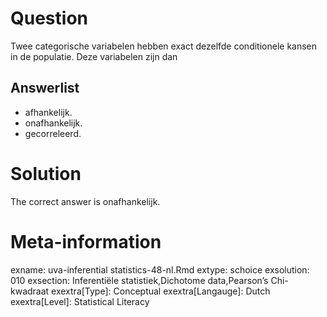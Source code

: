 Question
========

Twee categorische variabelen hebben exact dezelfde conditionele kansen in de populatie. Deze variabelen zijn dan 

Answerlist
----------
* afhankelijk.
* onafhankelijk.
* gecorreleerd.

Solution
========

The correct answer is  onafhankelijk. 

Meta-information
================
exname: uva-inferential statistics-48-nl.Rmd 
extype: schoice 
exsolution: 010 
exsection: Inferentiële statistiek,Dichotome data,Pearson's Chi-kwadraat 
exextra[Type]: Conceptual 
exextra[Langauge]: Dutch 
exextra[Level]: Statistical Literacy

